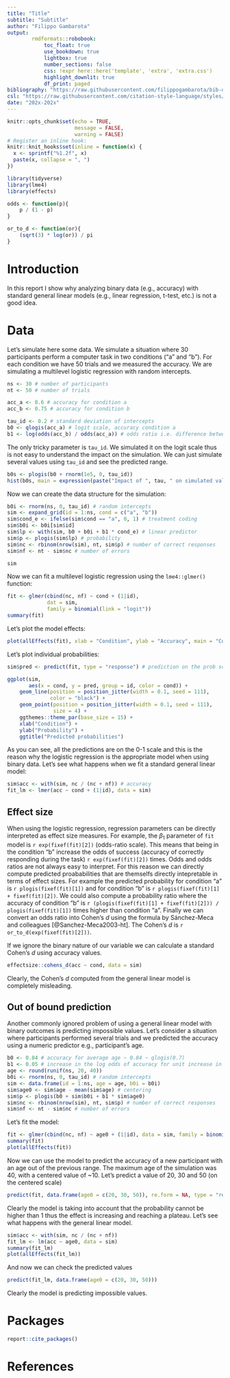 ```yaml
---
title: "Title"
subtitle: "Subtitle"
author: "Filippo Gambarota"
output: 
        rmdformats::robobook:
            toc_float: true
            use_bookdown: true
            lightbox: true
            number_sections: false
            css: !expr here::here('template', 'extra', 'extra.css')
            highlight_downlit: true
            df_print: paged
bibliography: "https://raw.githubusercontent.com/filippogambarota/bib-database/main/references.bib"
csl: "https://raw.githubusercontent.com/citation-style-language/styles/master/apa-6th-edition.csl"
date: "202x-202x"
---
```


```r
knitr::opts_chunk$set(echo = TRUE,
                      message = FALSE,
                      warning = FALSE)
# Register an inline hook:
knitr::knit_hooks$set(inline = function(x) {
  x <- sprintf("%1.2f", x)
  paste(x, collapse = ", ")
})
```

```r
library(tidyverse)
library(lme4)
library(effects)
```

```r
odds <- function(p){
    p / (1 - p)
}

or_to_d <- function(or){
    (sqrt(3) * log(or)) / pi
}
```

# Introduction

In this report I show why analyzing binary data (e.g., accuracy) with standard general linear models (e.g., linear regression, t-test, etc.) is not a good idea.

# Data

Let's simulate here some data. We simulate a situation where 30 participants perform a computer task in two conditions ("a" and "b"). For each condition we have 50 trials and we measured the accuracy. We are simulating a multilevel logistic regression with random intercepts.

```r
ns <- 30 # number of participants
nt <- 50 # number of trials

acc_a <- 0.6 # accuracy for condition a
acc_b <- 0.75 # accuracy for condition b

tau_id <- 0.2 # standard deviation of intercepts 
b0 <- qlogis(acc_a) # logit scale, accuracy condition a
b1 <- log(odds(acc_b) / odds(acc_a)) # odds ratio i.e. difference between a and b
```

The only tricky parameter is `tau_id`. We simulated it on the logit scale thus is not easy to understand the impact on the simulation. We can just simulate several values using `tau_id` and see the predicted range.

```r
b0s <- plogis(b0 + rnorm(1e5, 0, tau_id))
hist(b0s, main = expression(paste("Impact of ", tau, " on simulated values")))
```

Now we can create the data structure for the simulation:

```r
b0i <- rnorm(ns, 0, tau_id) # random intercepts
sim <- expand_grid(id = 1:ns, cond = c("a", "b"))
sim$cond_e <- ifelse(sim$cond == "a", 0, 1) # treatment coding
sim$b0i <- b0i[sim$id]
sim$lp <- with(sim, b0 + b0i + b1 * cond_e) # linear predictor
sim$p <- plogis(sim$lp) # probability
sim$nc <- rbinom(nrow(sim), nt, sim$p) # number of correct responses
sim$nf <- nt - sim$nc # number of errors

sim
```

Now we can fit a multilevel logistic regression using the `lme4::glmer()` function:

```r
fit <- glmer(cbind(nc, nf) ~ cond + (1|id), 
             dat = sim, 
             family = binomial(link = "logit"))
summary(fit)
```

Let's plot the model effects:

```r
plot(allEffects(fit), xlab = "Condition", ylab = "Accuracy", main = "Condition effect plot")
```

Let's plot individual probabilities:

```r
sim$pred <- predict(fit, type = "response") # prediction on the prob scale

ggplot(sim,
       aes(x = cond, y = pred, group = id, color = cond)) +
    geom_line(position = position_jitter(width = 0.1, seed = 111),
              color = "black") +
    geom_point(position = position_jitter(width = 0.1, seed = 111),
               size = 4) +
    ggthemes::theme_par(base_size = 15) +
    xlab("Condition") +
    ylab("Probability") +
    ggtitle("Predicted probabilities")
```

As you can see, all the predictions are on the 0-1 scale and this is the reason why the logistic regression is the appropriate model when using binary data. Let's see what happens when we fit a standard general linear model:

```r
sim$acc <- with(sim, nc / (nc + nf)) # accuracy
fit_lm <- lmer(acc ~ cond + (1|id), data = sim)
```

## Effect size

When using the logistic regression, regression parameters can be directly interpreted as effect size measures. For example, the $\beta_1$ parameter of `fit` model is `r exp(fixef(fit)[2])` (odds-ratio scale). This means that being in the condition "b" increase the odds of success (accuracy of correctly responding during the task) `r exp(fixef(fit)[2])` times. Odds and odds ratios are not always easy to interpret. For this reason we can directly compute predicted proababilities that are themselfs directly intepretable in terms of effect sizes. For example the predicted probability for condition "a" is `r plogis(fixef(fit)[1])` and for condition "b" is `r plogis(fixef(fit)[1] + fixef(fit)[2])`. We could also compute a probability ratio where the accuracy of condition "b" is `r (plogis(fixef(fit)[1] + fixef(fit)[2])) / plogis(fixef(fit)[1])` times higher than condition "a". Finally we can convert an odds ratio into Cohen's $d$ using the formula by Sánchez-Meca and colleagues [@Sanchez-Meca2003-ht]. The Cohen's $d$ is `r or_to_d(exp(fixef(fit)[2]))`.

If we ignore the binary nature of our variable we can calculate a standard Cohen's $d$ using accuracy values.

```r
effectsize::cohens_d(acc ~ cond, data = sim)
```

Clearly, the Cohen's $d$ computed from the general linear model is completely misleading.

## Out of bound prediction

Another commonly ignored problem of using a general linear model with binary outcomes is predicting impossible values. Let's consider a situation where participants performed several trials and we predicted the accuracy using a numeric predictor e.g., participant's age.

```r
b0 <- 0.84 # accuracy for average age ~ 0.84 ~ qlogis(0.7)
b1 <- 0.05 # increase in the log odds of accuracy for unit increase in age
age <- round(runif(ns, 20, 40))
b0i <- rnorm(ns, 0, tau_id) # random intercepts
sim <- data.frame(id = 1:ns, age = age, b0i = b0i)
sim$age0 <- sim$age - mean(sim$age) # centering
sim$p <- plogis(b0 + sim$b0i + b1 * sim$age0)
sim$nc <- rbinom(nrow(sim), nt, sim$p) # number of correct responses
sim$nf <- nt - sim$nc # number of errors
```

Let's fit the model:

```r
fit <- glmer(cbind(nc, nf) ~ age0 + (1|id), data = sim, family = binomial(link = "logit"))
summary(fit)
plot(allEffects(fit))
```

Now we can use the model to predict the accuracy of a new participant with an age out of the previous range. The maximum age of the simulation was 40, with a centered value of ~10. Let's predict a value of 20, 30 and 50 (on the centered scale)

```r
predict(fit, data.frame(age0 = c(20, 30, 50)), re.form = NA, type = "response")
```

Clearly the model is taking into account that the probability cannot be higher than 1 thus the effect is increasing and reaching a plateau. Let's see what happens with the general linear model.

```r
sim$acc <- with(sim, nc / (nc + nf))
fit_lm <- lm(acc ~ age0, data = sim)
summary(fit_lm)
plot(allEffects(fit_lm))
```

And now we can check the predicted values

```r
predict(fit_lm, data.frame(age0 = c(20, 30, 50)))
```

Clearly the model is predicting impossible values.

# Packages

```r
report::cite_packages()
```

# References
